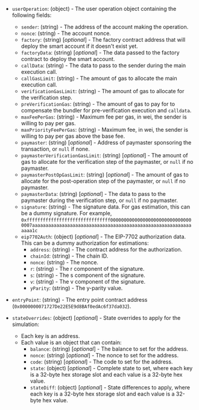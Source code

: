 - `userOperation`: (object) - The user operation object containing the following fields:
  - `sender`: (string) - The address of the account making the operation.
  - `nonce`: (string) - The account nonce.
  - `factory`: (string) [_optional_] - The factory contract address that will deploy the smart account
      if it doesn't exist yet.
  - `factoryData`: (string) [_optional_] - The data passed to the factory contract to deploy the smart account.
  - `callData`: (string) - The data to pass to the sender during the main execution call.
  - `callGasLimit`: (string) - The amount of gas to allocate the main execution call.
  - `verificationGasLimit`: (string) - The amount of gas to allocate for the verification step.
  - `preVerificationGas`: (string) - The amount of gas to pay for to compensate the bundler for
      pre-verification execution and `calldata`.
  - `maxFeePerGas`: (string) - Maximum fee per gas, in wei, the sender is willing to pay per gas.
  - `maxPriorityFeePerGas`: (string) - Maximum fee, in wei, the sender is willing to pay per gas above
      the base fee.
  - `paymaster`: (string) [_optional_] - Address of paymaster sponsoring the transaction, or `null` if none.
  - `paymasterVerificationGasLimit`: (string) [_optional_] - The amount of gas to allocate for the
      verification step of the paymaster, or `null` if no paymaster.
  - `paymasterPostOpGasLimit`: (string) [_optional_] - The amount of gas to allocate for the
      post-operation step of the paymaster, or `null` if no paymaster.
  - `paymasterData`: (string) [_optional_] - The data to pass to the paymaster during the verification
      step, or `null` if no paymaster.
  - `signature`: (string) - The signature data. For gas estimation, this can be a dummy signature. For example,
      `0xfffffffffffffffffffffffffffffff0000000000000000000000000000000007aaaaaaaaaaaaaaaaaaaaaaaaaaaaaaaaaaaaaaaaaaaaaaaaaaaaaaaaaaaaaaa1c`
  - `eip7702Auth`: (object) [_optional_] - The EIP-7702 authorization data. This can be a dummy authorization
      for estimations:
    - `address`: (string) - The contract address for the authorization.
    - `chainId`: (string) - The chain ID.
    - `nonce`: (string) - The nonce.
    - `r`: (string) - The r component of the signature.
    - `s`: (string) - The s component of the signature.
    - `v`: (string) - The v component of the signature.
    - `yParity`: (string) - The y-parity value.

- `entryPoint`: (string) - The entry point contract address (`0x0000000071727De22E5E9d8BAf0edAc6f37da032`).

- `stateOverrides`: (object) [_optional_] - State overrides to apply for the simulation:
  - Each key is an address.
  - Each value is an object that can contain:
    - `balance`: (string) [_optional_] - The balance to set for the address.
    - `nonce`: (string) [_optional_] - The nonce to set for the address.
    - `code`: (string) [_optional_] - The code to set for the address.
    - `state`: (object) [_optional_] - Complete state to set, where each key is a 32-byte hex storage
        slot and each value is a 32-byte hex value.
    - `stateDiff`: (object) [_optional_] - State differences to apply, where each key is a 32-byte hex
        storage slot and each value is a 32-byte hex value.
